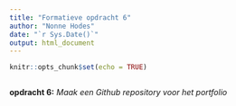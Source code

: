 ```yaml
---
title: "Formatieve opdracht 6"
author: "Nonne Hodes"
date: "`r Sys.Date()`"
output: html_document
---
```


```r
knitr::opts_chunk$set(echo = TRUE)
```

```r
```

__opdracht 6:__
_Maak een Github repository voor het portfolio_
```r

```
